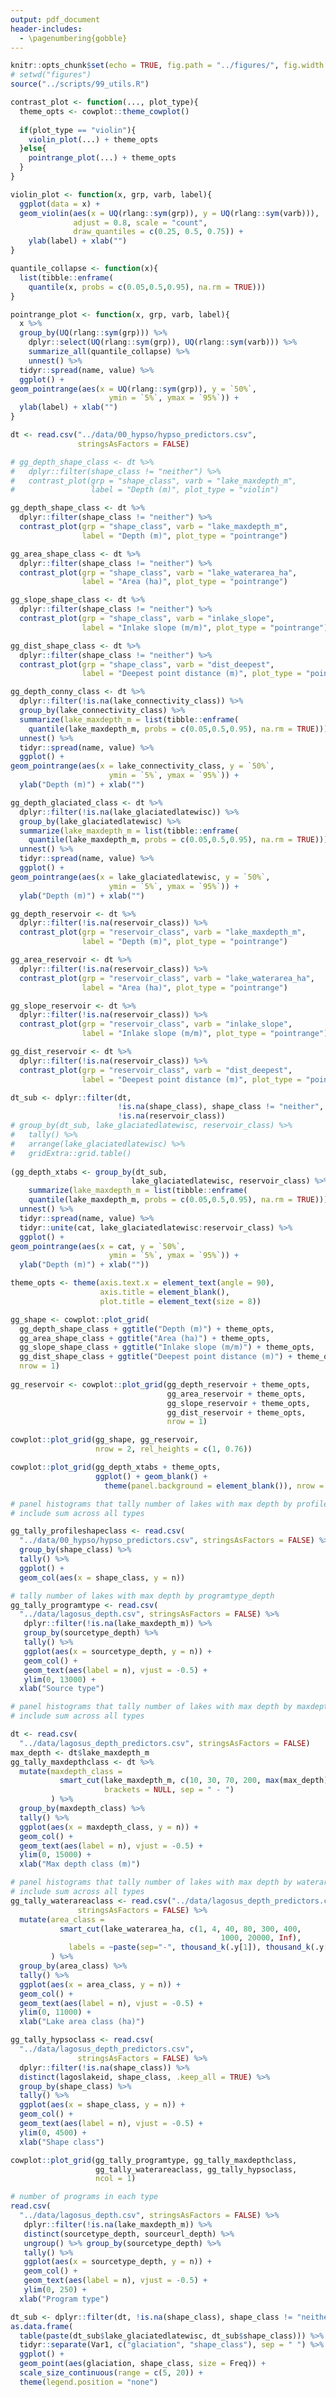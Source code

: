 ```yaml
---
output: pdf_document
header-includes: 
  - \pagenumbering{gobble}
---
```


```r
knitr::opts_chunk$set(echo = TRUE, fig.path = "../figures/", fig.width = 6.5, fig.height = 4.5)
# setwd("figures")
source("../scripts/99_utils.R")
```

```r
contrast_plot <- function(..., plot_type){
  theme_opts <- cowplot::theme_cowplot()
  
  if(plot_type == "violin"){
    violin_plot(...) + theme_opts
  }else{
    pointrange_plot(...) + theme_opts
  }
}

violin_plot <- function(x, grp, varb, label){
  ggplot(data = x) +
  geom_violin(aes(x = UQ(rlang::sym(grp)), y = UQ(rlang::sym(varb))), 
              adjust = 0.8, scale = "count", 
              draw_quantiles = c(0.25, 0.5, 0.75)) +
    ylab(label) + xlab("")
}

quantile_collapse <- function(x){
  list(tibble::enframe(
    quantile(x, probs = c(0.05,0.5,0.95), na.rm = TRUE)))
}

pointrange_plot <- function(x, grp, varb, label){
  x %>%
  group_by(UQ(rlang::sym(grp))) %>%
    dplyr::select(UQ(rlang::sym(grp)), UQ(rlang::sym(varb))) %>%
    summarize_all(quantile_collapse) %>%
    unnest() %>%
  tidyr::spread(name, value) %>%
  ggplot() +
geom_pointrange(aes(x = UQ(rlang::sym(grp)), y = `50%`, 
                      ymin = `5%`, ymax = `95%`)) +
  ylab(label) + xlab("")
}
```

```r

dt <- read.csv("../data/00_hypso/hypso_predictors.csv", 
               stringsAsFactors = FALSE)

# gg_depth_shape_class <- dt %>%
#   dplyr::filter(shape_class != "neither") %>%  
#   contrast_plot(grp = "shape_class", varb = "lake_maxdepth_m", 
#                 label = "Depth (m)", plot_type = "violin")

gg_depth_shape_class <- dt %>%
  dplyr::filter(shape_class != "neither") %>%  
  contrast_plot(grp = "shape_class", varb = "lake_maxdepth_m", 
                label = "Depth (m)", plot_type = "pointrange")
```

```r
gg_area_shape_class <- dt %>%
  dplyr::filter(shape_class != "neither") %>%  
  contrast_plot(grp = "shape_class", varb = "lake_waterarea_ha", 
                label = "Area (ha)", plot_type = "pointrange")
```

```r
gg_slope_shape_class <- dt %>%
  dplyr::filter(shape_class != "neither") %>%  
  contrast_plot(grp = "shape_class", varb = "inlake_slope", 
                label = "Inlake slope (m/m)", plot_type = "pointrange")
```

```r
gg_dist_shape_class <- dt %>%
  dplyr::filter(shape_class != "neither") %>%  
  contrast_plot(grp = "shape_class", varb = "dist_deepest", 
                label = "Deepest point distance (m)", plot_type = "pointrange")
```

```r
gg_depth_conny_class <- dt %>%
  dplyr::filter(!is.na(lake_connectivity_class)) %>%
  group_by(lake_connectivity_class) %>%
  summarize(lake_maxdepth_m = list(tibble::enframe(
    quantile(lake_maxdepth_m, probs = c(0.05,0.5,0.95), na.rm = TRUE)))) %>% 
  unnest() %>%
  tidyr::spread(name, value) %>%
  ggplot() +
geom_pointrange(aes(x = lake_connectivity_class, y = `50%`, 
                      ymin = `5%`, ymax = `95%`)) +
  ylab("Depth (m)") + xlab("")
```


```r

gg_depth_glaciated_class <- dt %>%
  dplyr::filter(!is.na(lake_glaciatedlatewisc)) %>%
  group_by(lake_glaciatedlatewisc) %>%
  summarize(lake_maxdepth_m = list(tibble::enframe(
    quantile(lake_maxdepth_m, probs = c(0.05,0.5,0.95), na.rm = TRUE)))) %>% 
  unnest() %>%
  tidyr::spread(name, value) %>%
  ggplot() +
geom_pointrange(aes(x = lake_glaciatedlatewisc, y = `50%`, 
                      ymin = `5%`, ymax = `95%`)) +
  ylab("Depth (m)") + xlab("")
```

```r
gg_depth_reservoir <- dt %>%
  dplyr::filter(!is.na(reservoir_class)) %>%  
  contrast_plot(grp = "reservoir_class", varb = "lake_maxdepth_m", 
                label = "Depth (m)", plot_type = "pointrange")
```

```r
gg_area_reservoir <- dt %>%
  dplyr::filter(!is.na(reservoir_class)) %>%  
  contrast_plot(grp = "reservoir_class", varb = "lake_waterarea_ha", 
                label = "Area (ha)", plot_type = "pointrange")
```

```r
gg_slope_reservoir <- dt %>%
  dplyr::filter(!is.na(reservoir_class)) %>%  
  contrast_plot(grp = "reservoir_class", varb = "inlake_slope", 
                label = "Inlake slope (m/m)", plot_type = "pointrange")
```

```r
gg_dist_reservoir <- dt %>%
  dplyr::filter(!is.na(reservoir_class)) %>%  
  contrast_plot(grp = "reservoir_class", varb = "dist_deepest", 
                label = "Deepest point distance (m)", plot_type = "pointrange")
```

```r
dt_sub <- dplyr::filter(dt, 
                        !is.na(shape_class), shape_class != "neither", 
                        !is.na(reservoir_class))
# group_by(dt_sub, lake_glaciatedlatewisc, reservoir_class) %>%
#   tally() %>%
#   arrange(lake_glaciatedlatewisc) %>%
#   gridExtra::grid.table()
  
(gg_depth_xtabs <- group_by(dt_sub, 
                           lake_glaciatedlatewisc, reservoir_class) %>%
    summarize(lake_maxdepth_m = list(tibble::enframe(
    quantile(lake_maxdepth_m, probs = c(0.05,0.5,0.95), na.rm = TRUE)))) %>% 
  unnest() %>%
  tidyr::spread(name, value) %>%
  tidyr::unite(cat, lake_glaciatedlatewisc:reservoir_class) %>%
  ggplot() +
geom_pointrange(aes(x = cat, y = `50%`, 
                      ymin = `5%`, ymax = `95%`)) +
  ylab("Depth (m)") + xlab(""))

```

```r
theme_opts <- theme(axis.text.x = element_text(angle = 90), 
                    axis.title = element_blank(),
                    plot.title = element_text(size = 8))

gg_shape <- cowplot::plot_grid(
  gg_depth_shape_class + ggtitle("Depth (m)") + theme_opts,
  gg_area_shape_class + ggtitle("Area (ha)") + theme_opts, 
  gg_slope_shape_class + ggtitle("Inlake slope (m/m)") + theme_opts, 
  gg_dist_shape_class + ggtitle("Deepest point distance (m)") + theme_opts, 
  nrow = 1)
 
gg_reservoir <- cowplot::plot_grid(gg_depth_reservoir + theme_opts, 
                                   gg_area_reservoir + theme_opts, 
                                   gg_slope_reservoir + theme_opts, 
                                   gg_dist_reservoir + theme_opts, 
                                   nrow = 1)

cowplot::plot_grid(gg_shape, gg_reservoir, 
                   nrow = 2, rel_heights = c(1, 0.76))

cowplot::plot_grid(gg_depth_xtabs + theme_opts, 
                   ggplot() + geom_blank() + 
                     theme(panel.background = element_blank()), nrow = 1)
```

```r
# panel histograms that tally number of lakes with max depth by profileshape_class
# include sum across all types

gg_tally_profileshapeclass <- read.csv(
  "../data/00_hypso/hypso_predictors.csv", stringsAsFactors = FALSE) %>% 
  group_by(shape_class) %>%
  tally() %>%
  ggplot() + 
  geom_col(aes(x = shape_class, y = n))
```

```r
# tally number of lakes with max depth by programtype_depth
gg_tally_programtype <- read.csv(
  "../data/lagosus_depth.csv", stringsAsFactors = FALSE) %>% 
   dplyr::filter(!is.na(lake_maxdepth_m)) %>%
   group_by(sourcetype_depth) %>% 
   tally() %>% 
   ggplot(aes(x = sourcetype_depth, y = n)) + 
   geom_col() + 
   geom_text(aes(label = n), vjust = -0.5) + 
   ylim(0, 13000) +
  xlab("Source type")
```


```r
# panel histograms that tally number of lakes with max depth by maxdepth_class
# include sum across all types

dt <- read.csv(
  "../data/lagosus_depth_predictors.csv", stringsAsFactors = FALSE)
max_depth <- dt$lake_maxdepth_m
gg_tally_maxdepthclass <- dt %>%
  mutate(maxdepth_class = 
           smart_cut(lake_maxdepth_m, c(10, 30, 70, 200, max(max_depth)), 
                     brackets = NULL, sep = " - ")
         ) %>%
  group_by(maxdepth_class) %>%
  tally() %>%
  ggplot(aes(x = maxdepth_class, y = n)) +
  geom_col() + 
  geom_text(aes(label = n), vjust = -0.5) +
  ylim(0, 15000) + 
  xlab("Max depth class (m)")
```

```r
# panel histograms that tally number of lakes with max depth by waterarea_class
# include sum across all types
gg_tally_waterareaclass <- read.csv("../data/lagosus_depth_predictors.csv", 
               stringsAsFactors = FALSE) %>%
  mutate(area_class =
           smart_cut(lake_waterarea_ha, c(1, 4, 40, 80, 300, 400,
                                               1000, 20000, Inf),
             labels = ~paste(sep="-", thousand_k(.y[1]), thousand_k(.y[2])))
         ) %>%
  group_by(area_class) %>%
  tally() %>%
  ggplot(aes(x = area_class, y = n)) +
  geom_col() + 
  geom_text(aes(label = n), vjust = -0.5) +
  ylim(0, 11000) + 
  xlab("Lake area class (ha)")
```

```r
gg_tally_hypsoclass <- read.csv(
  "../data/lagosus_depth_predictors.csv", 
               stringsAsFactors = FALSE) %>%
  dplyr::filter(!is.na(shape_class)) %>%
  distinct(lagoslakeid, shape_class, .keep_all = TRUE) %>%
  group_by(shape_class) %>%
  tally() %>%
  ggplot(aes(x = shape_class, y = n)) +
  geom_col() + 
  geom_text(aes(label = n), vjust = -0.5) +
  ylim(0, 4500) + 
  xlab("Shape class")
```

```r
cowplot::plot_grid(gg_tally_programtype, gg_tally_maxdepthclass, 
                   gg_tally_waterareaclass, gg_tally_hypsoclass, 
                   ncol = 1)
```

```r
# number of programs in each type
read.csv(
  "../data/lagosus_depth.csv", stringsAsFactors = FALSE) %>% 
   dplyr::filter(!is.na(lake_maxdepth_m)) %>%
   distinct(sourcetype_depth, sourceurl_depth) %>% 
   ungroup() %>% group_by(sourcetype_depth) %>%
   tally() %>%
   ggplot(aes(x = sourcetype_depth, y = n)) + 
   geom_col() + 
   geom_text(aes(label = n), vjust = -0.5) + 
   ylim(0, 250) +
  xlab("Program type")
```

```r
dt_sub <- dplyr::filter(dt, !is.na(shape_class), shape_class != "neither")
as.data.frame(
  table(paste(dt_sub$lake_glaciatedlatewisc, dt_sub$shape_class))) %>%
  tidyr::separate(Var1, c("glaciation", "shape_class"), sep = " ") %>%
  ggplot() + 
  geom_point(aes(glaciation, shape_class, size = Freq)) +
  scale_size_continuous(range = c(5, 20)) +
  theme(legend.position = "none")
```
